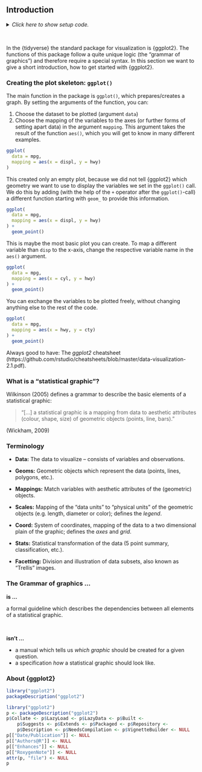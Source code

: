 ## Introduction

<details><summary>*Click here to show setup code.*</summary>
```r
### Basics for visualisation in R using {ggplot2}

```
```r
library(tidyverse)
```
</details>

<br>

In the {tidyverse} the standard package for visualization is {ggplot2}.
The functions of this package follow a quite unique logic (the "grammar of graphics") and therefore require a special syntax.
In this section we want to give a short introduction, how to get started with {ggplot2}.

### Creating the plot skeleton: `ggplot()`

The main function in the package is `ggplot()`, which prepares/creates a graph.
By setting the arguments of the function, you can:

1. Choose the dataset to be plotted (argument `data`)
2. Choose the mapping of the variables to the axes (or further forms of setting apart data) in the argument `mapping`. 
  This argument takes the result of the function `aes()`, which you will get to know in many different examples.

```r
ggplot(
  data = mpg,
  mapping = aes(x = displ, y = hwy)
)
```

This created only an empty plot, because we did not tell {ggplot2} which geometry we want to use to display the variables we set in the `ggplot()` call.
We do this by adding (with the help of the `+` operator after the `ggplot()`-call) a different function starting with `geom_` to provide this information.

```r
ggplot(
  data = mpg,
  mapping = aes(x = displ, y = hwy)
) +
  geom_point()
```

This is maybe the most basic plot you can create.
To map a different variable than `disp` to the x-axis, change the respective variable name in the `aes()` argument.

```r
ggplot(
  data = mpg,
  mapping = aes(x = cyl, y = hwy)
) +
  geom_point()
```

You can exchange the variables to be plotted freely, without changing anything else to the rest of the code.

```r
ggplot(
  data = mpg,
  mapping = aes(x = hwy, y = cty)
) +
  geom_point()
```

Always good to have: The *ggplot2* cheatsheet (https://github.com/rstudio/cheatsheets/blob/master/data-visualization-2.1.pdf).

### What is a "statistical graphic"?

Wilkinson (2005) defines a grammar to describe the basic elements of a
statistical graphic:

> "[...] a statistical graphic is a mapping from data to
> aesthetic attributes (colour, shape, size) of geometric objects
> (points, line, bars)."

\hfill (Wickham, 2009)

### Terminology

- **Data:** The data to visualize -- consists of variables and observations.

- **Geoms:** Geometric objects which represent the data (points, lines, polygons, etc.).

- **Mappings:** Match variables with aesthetic attributes of the (geometric) objects.

- **Scales:** Mapping of the "data units" to "physical units" of the geometric objects (e.g. length, diameter or color); defines the _legend_.

- **Coord:** System of coordinates, mapping of the data to a two dimensional plain of the graphic; defines the _axes_ and _grid_.

- **Stats:** Statistical transformation of the data (5 point summary, classification, etc.).

- **Facetting:** Division and illustration of data subsets, also known as "Trellis" images.

### The Grammar of graphics ...

**is ...**

a formal guideline which describes the dependencies between all elements of a
  statistical graphic.

<br>

**isn't ...**

- a manual which tells us _which graphic_ should be created for a given question.
- a specification _how_ a statistical graphic should look like.

### About {ggplot2}

```r
library("ggplot2")
packageDescription("ggplot2")
```


```r
library("ggplot2")
p <- packageDescription("ggplot2")
p$Collate <- p$LazyLoad <- p$LazyData <- p$Built <-
    p$Suggests <- p$Extends <- p$Packaged <- p$Repository <-
    p$Description <- p$NeedsCompilation <- p$VignetteBuilder <- NULL
p[["Date/Publication"]] <- NULL
p[["Authors@R"]] <- NULL
p[["Enhances"]] <- NULL
p[["RoxygenNote"]] <- NULL
attr(p, "file") <- NULL
p
```
